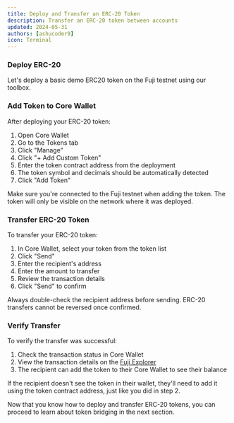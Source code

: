 ```yaml
---
title: Deploy and Transfer an ERC-20 Token
description: Transfer an ERC-20 token between accounts
updated: 2024-05-31
authors: [ashucoder9]
icon: Terminal
---
```


<Steps>
<Step>

### Deploy ERC-20

Let's deploy a basic demo ERC20 token on the Fuji testnet using our toolbox.

<ToolboxMdxWrapper>
    <DeployExampleERC20 />
</ToolboxMdxWrapper>

</Step>
<Step>

### Add Token to Core Wallet

After deploying your ERC-20 token:

1. Open Core Wallet
2. Go to the Tokens tab
3. Click "Manage"
4. Click "+ Add Custom Token"
5. Enter the token contract address from the deployment
6. The token symbol and decimals should be automatically detected
7. Click "Add Token"

<Callout>
Make sure you're connected to the Fuji testnet when adding the token. The token will only be visible on the network where it was deployed.
</Callout>

</Step>
<Step>

### Transfer ERC-20 Token

To transfer your ERC-20 token:

1. In Core Wallet, select your token from the token list
2. Click "Send"
3. Enter the recipient's address
4. Enter the amount to transfer
5. Review the transaction details
6. Click "Send" to confirm

<Callout>
Always double-check the recipient address before sending. ERC-20 transfers cannot be reversed once confirmed.
</Callout>

</Step>
<Step>

### Verify Transfer

To verify the transfer was successful:

1. Check the transaction status in Core Wallet
2. View the transaction details on the [Fuji Explorer](https://testnet.snowtrace.io)
3. The recipient can add the token to their Core Wallet to see their balance

<Callout>
If the recipient doesn't see the token in their wallet, they'll need to add it using the token contract address, just like you did in step 2.
</Callout>

</Step>
</Steps>

Now that you know how to deploy and transfer ERC-20 tokens, you can proceed to learn about token bridging in the next section.